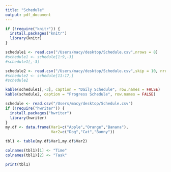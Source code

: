 ```yaml
---
title: "Schedule"
output: pdf_document
---
```


```r
if (!require("knitr")) {
  install.packages("knitr") 
  library(knitr)
}

schedule1 <- read.csv("/Users/macy/desktop/Schedule.csv",nrows = 8)
#schedule1 <- schedule[1:9,-3]
#schedule1[,-3]

schedule2 <- read.csv("/Users/macy/desktop/Schedule.csv",skip = 10, nrows = 6)
#schedule2 <- schedule[11:17,]
#schedule2

kable(schedule1[,-3], caption = "Daily Schedule", row.names = FALSE)
kable(schedule2, caption = "Progress Schedule", row.names = FALSE)
```

```r
schedule <- read.csv("/Users/macy/desktop/Schedule.csv")
if (!require("hwriter")) {
  install.packages("hwriter") 
  library(hwriter)
}
my.df <- data.frame(Var1=c("Apple","Orange","Banana"),
                    Var2=c("Dog","Cat","Bunny"))

tbl1 <- table(my.df$Var1,my.df$Var2)

colnames(tbl1)[1] <- "Time"
colnames(tbl1)[2] <- "Task"

print(tbl1)
```


